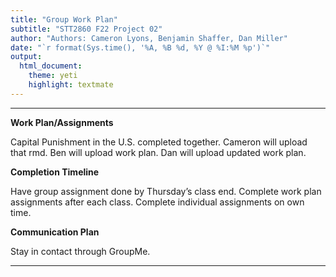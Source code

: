 ```yaml
---
title: "Group Work Plan"
subtitle: "STT2860 F22 Project 02"
author: "Authors: Cameron Lyons, Benjamin Shaffer, Dan Miller"
date: "`r format(Sys.time(), '%A, %B %d, %Y @ %I:%M %p')`"
output: 
  html_document: 
    theme: yeti
    highlight: textmate
---
```

***

**Work Plan/Assignments**

Capital Punishment in the U.S. completed together.
Cameron will upload that rmd.
Ben will upload work plan.
Dan will upload updated work plan.

**Completion Timeline**

Have group assignment done by Thursday's class end. Complete work plan assignments after each class. Complete individual assignments on own time.

**Communication Plan**

Stay in contact through GroupMe.

***
